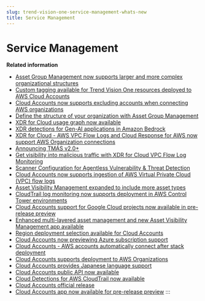 ```yaml
---
slug: trend-vision-one-service-management-whats-new
title: Service Management
---
```

# Service Management

**Related information**

- [Asset Group Management now supports larger and more complex organizational structures](wn-agm-node-layer-limits.mdx)
- [Custom tagging available for Trend Vision One resources deployed to AWS Cloud Accounts](custom-tagging-for-aws-accounts.mdx)
- [Cloud Accounts now supports excluding accounts when connecting AWS organizations](cloud-accounts-exclusion-aws-orgs.mdx)
- [Define the structure of your organization with Asset Group Management](wn-asset-group-management-preview.mdx)
- [XDR for Cloud usage graph now available](xdr-cloud-usage-graph-now-available.mdx)
- [XDR detections for Gen-AI applications in Amazon Bedrock](xdr-cloud-genai-apps-amazon-bedrock.mdx)
- [XDR for Cloud - AWS VPC Flow Logs and Cloud Response for AWS now support AWS Organization connections](more-support-aws-organizations.mdx)
- [Announcing TMAS v2.0+](announcing-tmas-v2-0.mdx)
- [Get visibility into malicious traffic with XDR for Cloud VPC Flow Log Monitoring](xdr-cloud-vpc-flow-log-monitoring.mdx)
- [Scanner Configuration for Agentless Vulnerability & Threat Detection](agentless-vulner-threat-detection.mdx)
- [Cloud Accounts now supports ingestion of AWS Virtual Private Cloud (VPC) flow logs](cloud-accounts-aws-vpc-flow.mdx)
- [Asset Visibility Management expanded to include more asset types](asset-visibility-management-expand.mdx)
- [CloudTrail log monitoring now supports deployment in AWS Control Tower environments](cloudtrail-aws-control-tower.mdx)
- [Cloud Accounts support for Google Cloud projects now available in pre-release preview](cloud-accounts-gcp-preview.mdx)
- [Enhanced multi-layered asset management and new Asset Visibility Management app available](asset-management-visibility-app.mdx)
- [Region deployment selection available for Cloud Accounts](region-deployment-cloud-accounts.mdx)
- [Cloud Accounts now previewing Azure subscription support](cloud-accounts-azure-subscription.mdx)
- [Cloud Accounts - AWS accounts automatically connect after stack deployment](cloud-accounts-aws-stack-deploy.mdx)
- [Cloud Accounts supports deployment to AWS Organizations](cloud-accounts-aws-orgs.mdx)
- [Cloud Accounts provides Japanese language support](cloud-accounts-japanese-lang.mdx)
- [Cloud Accounts public API now available](cloud-accounts-public-api.mdx)
- [Cloud Detections for AWS CloudTrail now available](cloud-detections-aws-cloudtrail.mdx)
- [Cloud Accounts official release](cloud-accounts-official-release.mdx)
- [Cloud Accounts app now available for pre-release preview](cloud-accounts-app-prerelease.mdx)
:::
